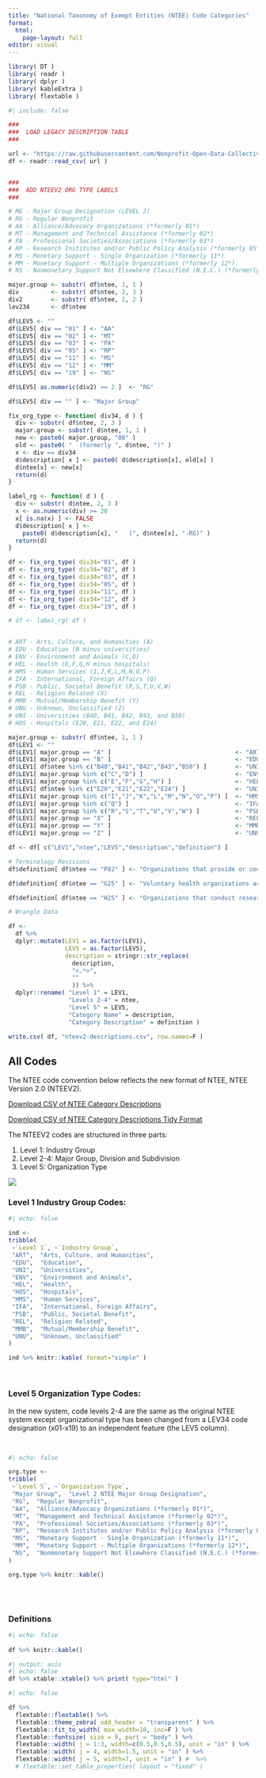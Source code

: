 ```yaml
---
title: "National Taxonomy of Exempt Entities (NTEE) Code Categories"
format: 
  html:
    page-layout: full
editor: visual
---
```


```r
library( DT )
library( readr )
library( dplyr )
library( kableExtra )
library( flextable )
```

```r
#| include: false

###
###  LOAD LEGACY DESCRIPTION TABLE
###

url <- "https://raw.githubusercontent.com/Nonprofit-Open-Data-Collective/mission-taxonomies/main/NTEE/all-ntee-original.csv"
df <- readr::read_csv( url )


###
###  ADD NTEEV2 ORG TYPE LABELS 
###

# MG - Major Group Designation (LEVEL 2)
# RG - Regular Nonprofit  
# AA - Alliance/Advocacy Organizations (*formerly 01*) 
# MT - Management and Technical Assistance (*formerly 02*) 
# PA - Professional Societies/Associations (*formerly 03*) 
# RP - Research Institutes and/or Public Policy Analysis (*formerly 05*) 
# MS - Monetary Support - Single Organization (*formerly 11*) 
# MM - Monetary Support - Multiple Organizations (*formerly 12*) 
# NS - Nonmonetary Support Not Elsewhere Classified (N.E.C.) (*formerly 19*) 

major.group <- substr( df$ntee, 1, 1 )
div         <- substr( df$ntee, 2, 3 )
div2        <- substr( df$ntee, 2, 2 )
lev234      <- df$ntee

df$LEV5 <- ""
df$LEV5[ div == "01" ] <- "AA"
df$LEV5[ div == "02" ] <- "MT"
df$LEV5[ div == "03" ] <- "PA"
df$LEV5[ div == "05" ] <- "RP"
df$LEV5[ div == "11" ] <- "MS"
df$LEV5[ div == "12" ] <- "MM"
df$LEV5[ div == "19" ] <- "NS"

df$LEV5[ as.numeric(div2) >= 2 ]  <- "RG"

df$LEV5[ div == "" ] <- "Major Group"

fix_org_type <- function( div34, d ) {
  div <- substr( df$ntee, 2, 3 )
  major.group <- substr( d$ntee, 1, 1 )
  new <- paste0( major.group, "00" )
  old <- paste0( "  (formerly ", d$ntee, ")" )
  x <- div == div34
  d$description[ x ] <- paste0( d$description[x], old[x] )
  d$ntee[x] <- new[x]
  return(d)
}

label_rg <- function( d ) {
  div <- substr( d$ntee, 2, 3 )
  x <- as.numeric(div) >= 20
  x[ is.na(x) ] <- FALSE
  d$description[ x ] <- 
    paste0( d$description[x], "   (", d$ntee[x], "-RG)" )
  return(d)
}

df <- fix_org_type( div34="01", df )
df <- fix_org_type( div34="02", df )
df <- fix_org_type( div34="03", df )
df <- fix_org_type( div34="05", df )
df <- fix_org_type( div34="11", df )
df <- fix_org_type( div34="12", df )
df <- fix_org_type( div34="19", df )

# df <- label_rg( df )


# ART - Arts, Culture, and Humanities (A)
# EDU - Education (B minus universities)
# ENV - Environment and Animals (C,D)
# HEL - Health (E,F,G,H minus hospitals)
# HMS - Human Services (I,J,K,L,M,N,O,P)
# IFA - International, Foreign Affairs (Q)
# PSB - Public, Societal Benefit (R,S,T,U,V,W)
# REL - Religion Related (X)
# MMB - Mutual/Membership Benefit (Y)
# UNU - Unknown, Unclassified (Z)
# UNI - Universities (B40, B41, B42, B43, and B50)
# HOS - Hospitals (E20, E21, E22, and E24)

major.group <- substr( df$ntee, 1, 1 )
df$LEV1 <- ""
df$LEV1[ major.group == "A" ]                                   <- "ART"
df$LEV1[ major.group == "B" ]                                   <- "EDU"
df$LEV1[ df$ntee %in% c("B40","B41","B42","B43","B50") ]        <- "UNI"
df$LEV1[ major.group %in% c("C","D") ]                          <- "ENV"
df$LEV1[ major.group %in% c("E","F","G","H") ]                  <- "HEL"
df$LEV1[ df$ntee %in% c("E20","E21","E22","E24") ]              <- "UNI"
df$LEV1[ major.group %in% c("I","J","K","L","M","N","O","P") ]  <- "HMS"
df$LEV1[ major.group %in% c("Q") ]                              <- "IFA"
df$LEV1[ major.group %in% c("R","S","T","U","V","W") ]          <- "PSB"
df$LEV1[ major.group == "X" ]                                   <- "REL"
df$LEV1[ major.group == "Y" ]                                   <- "MMB"
df$LEV1[ major.group == "Z" ]                                   <- "UNU"

df <- df[ c("LEV1","ntee","LEV5","description","definition") ]

# Terminology Revisions
df$definition[ df$ntee == "P82" ] <- "Organizations that provide or coordinate a wide variety of programs and services for people with developmental disabilities."

df$definition[ df$ntee == "G25" ] <- "Voluntary health organizations active in the prevention or treatment of Down Syndrome, a hereditary condition that results in intellectual disability."

df$definition[ df$ntee == "H25" ] <- "Organizations that conduct research which can be used to improve the prevention, diagnosis and treatment of Down Syndrome, a hereditary condition that results in intellectual disability."

# Wrangle Data

df <- 
  df %>% 
  dplyr::mutate(LEV1 = as.factor(LEV1),
                LEV5 = as.factor(LEV5),
                description = stringr::str_replace( 
                  description,
                  "<.*>", 
                  ""
                  )) %>% 
  dplyr::rename( "Level 1" = LEV1,
                 "Levels 2-4" = ntee,
                 "Level 5" = LEV5,
                 "Category Name" = description,
                 "Category Description" = definition )

write.csv( df, "nteev2-descriptions.csv", row.names=F )
```



## All Codes

The NTEE code convention below reflects the new format of NTEE, NTEE Version 2.0 (NTEEV2).

<a href="nteev2-descriptions.csv" download="nteev2-descriptions.csv">Download CSV of NTEE Category Descriptions</a>

<a href="nteev2-descriptions-tidy-format.csv" download="nteev2-descriptions-tidy-format.csv">Download CSV of NTEE Category Descriptions Tidy Format</a>

The NTEEV2 codes are structured in three parts:

1.  Level 1: Industry Group
2.  Level 2-4: Major Group, Division and Subdivision
3.  Level 5: Organization Type

![](img/nteev2-structure.png)

### Level 1 Industry Group Codes:

```r
#| echo: false

ind <- 
tribble(
 ~`Level 1`, ~`Industry Group`,
 "ART",  "Arts, Culture, and Humanities",
 "EDU",  "Education",
 "UNI",  "Universities",
 "ENV",  "Environment and Animals",
 "HEL",  "Health",
 "HOS",  "Hospitals",
 "HMS",  "Human Services",
 "IFA",  "International, Foreign Affairs",
 "PSB",  "Public, Societal Benefit",
 "REL",  "Religion Related",
 "MMB",  "Mutual/Membership Benefit",
 "UNU",  "Unknown, Unclassified"
) 

ind %>% knitr::kable( format="simple" )
```

<br>

### Level 5 Organization Type Codes:

In the new system, code levels 2-4 are the same as the original NTEE system except organizational type has been changed from a LEV34 code designation (x01-x19) to an independent feature (the LEV5 column).

<br>

```r
#| echo: false

org.type <- 
tribble(
 ~`Level 5`, ~`Organization Type`,
 "Major Group",  "Level 2 NTEE Major Group Designation",
 "RG",  "Regular Nonprofit",  
 "AA",  "Alliance/Advocacy Organizations (*formerly 01*)", 
 "MT",  "Management and Technical Assistance (*formerly 02*)", 
 "PA",  "Professional Societies/Associations (*formerly 03*)", 
 "RP",  "Research Institutes and/or Public Policy Analysis (*formerly 05*)", 
 "MS",  "Monetary Support - Single Organization (*formerly 11*)", 
 "MM",  "Monetary Support - Multiple Organizations (*formerly 12*)", 
 "NS",  "Nonmonetary Support Not Elsewhere Classified (N.E.C.) (*formerly 19*)"
)

org.type %>% knitr::kable()
```

<br> <br>

### Definitions

```r
#| echo: false
 
df %>% knitr::kable()
```


```r
#| output: asis
#| echo: false
df %>% xtable::xtable() %>% print( type="html" )
```

```r
#| echo: false

df %>% 
  flextable::flextable() %>% 
  flextable::theme_zebra( odd_header = "transparent" ) %>%
  flextable::fit_to_width( max_width=10, inc=F ) %>% 
  flextable::fontsize( size = 9, part = "body" ) %>%
  flextable::width( j = 1:3, width=c(0.5,0.5,0.5), unit = "in" ) %>%
  flextable::width( j = 4, width=1.5, unit = "in" ) %>%
  flextable::width( j = 5, width=7, unit = "in" ) #  %>% 
  # flextable::set_table_properties( layout = "fixed" )  
  
```


